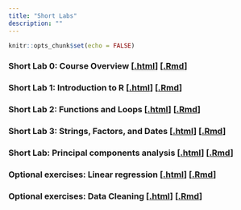 ```yaml
---
title: "Short Labs"
description: ""
---
```


```r
knitr::opts_chunk$set(echo = FALSE)
```

### Short Lab 0: Course Overview [[.html](files/short-labs/short-lab-00_install.html)] [[.Rmd](https://raw.githubusercontent.com/peteragao/STAT302-AUT2021/base/files/short-labs/short-lab-00_install.Rmd)]

### Short Lab 1: Introduction to R [[.html](files/short-labs/short-lab-01_intro-to-R.html)] [[.Rmd](https://raw.githubusercontent.com/peteragao/STAT302-AUT2021/base/files/short-labs/short-lab-01_intro-to-R.Rmd)]

### Short Lab 2: Functions and Loops [[.html](files/short-labs/short-lab-02_fundamentals.html)] [[.Rmd](https://raw.githubusercontent.com/peteragao/STAT302-AUT2021/base/files/short-labs/short-lab-02_fundamentals.Rmd)]

### Short Lab 3: Strings, Factors, and Dates [[.html](files/short-labs/short-lab-03_strings.html)] [[.Rmd](https://raw.githubusercontent.com/peteragao/STAT302-AUT2021/base/files/short-labs/short-lab-03_strings.Rmd)]

### Short Lab: Principal components analysis [[.html](files/short-labs/short-lab_pca.html)] [[.Rmd](https://raw.githubusercontent.com/peteragao/STAT302-AUT2021/base/files/short-labs/short-lab_pca.Rmd)]

### Optional exercises: Linear regression [[.html](files/short-labs/short-lab-04_lm.html)] [[.Rmd](https://raw.githubusercontent.com/peteragao/STAT302-AUT2021/base/files/short-labs/short-lab-04_lm.Rmd)]


### Optional exercises: Data Cleaning [[.html](files/short-labs/optional_data-cleaning.html)] [[.Rmd](https://raw.githubusercontent.com/peteragao/STAT302-AUT2021/base/files/short-labs/optional_data-cleaning.Rmd)]
